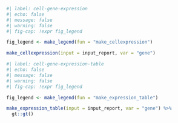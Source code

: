 
```r
#| label: cell-gene-expression
#| echo: false
#| message: false
#| warning: false
#| fig-cap: !expr fig_legend

fig_legend <- make_legend(fun = "make_cellexpression")

make_cellexpression(input = input_report, var = "gene")
```

```r
#| label: cell-gene-expression-table
#| echo: false
#| message: false
#| warning: false
#| fig-cap: !expr fig_legend

fig_legend <- make_legend(fun = "make_expression_table")

make_expression_table(input = input_report, var = "gene") %>% 
  gt::gt()
```

  